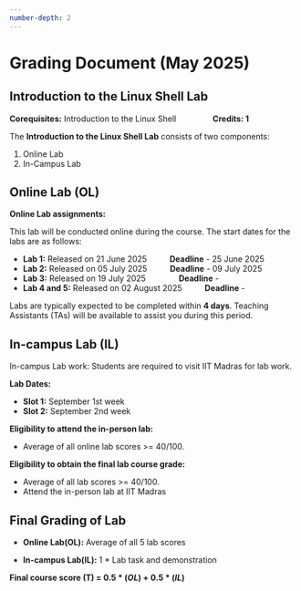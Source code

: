 ```yaml
---
number-depth: 2
---
```


# Grading Document (May 2025)

## Introduction to the Linux Shell Lab

**Corequisites:** Introduction to the Linux Shell &emsp;&emsp;&emsp;&emsp; **Credits: 1**

The **Introduction to the Linux Shell Lab** consists of two components:

1. Online Lab  
2. In-Campus Lab  

## Online Lab (OL)

**Online Lab assignments:**

This lab will be conducted online during the course. The start dates for the labs are as follows:

- **Lab 1:** Released on 21 June 2025 &emsp; &emsp; **Deadline** - 25 June 2025
- **Lab 2:** Released on 05 July 2025 &emsp; &emsp; **Deadline** - 09 July 2025
- **Lab 3:** Released on 19 July 2025 &emsp; &emsp; &emsp; **Deadline** - 
- **Lab 4 and 5:** Released on 02 August 2025 &emsp; &emsp; **Deadline** - 

Labs are typically expected to be completed within **4 days**. Teaching Assistants (TAs) will be available to assist you during this period.  

## In-campus Lab (IL)  

In-campus Lab work: Students are required to visit IIT Madras for lab work.

**Lab Dates:**

- **Slot 1:** September 1st week
- **Slot 2:** September 2nd week

**Eligibility to attend the in-person lab:**

- Average of all online lab scores >= 40/100.

**Eligibility to obtain the final lab course grade:**

- Average of all lab scores >= 40/100.
- Attend the in-person lab at IIT Madras

## Final Grading of Lab

- **Online Lab(OL):** Average of all 5 lab scores

- **In-campus Lab(IL):** 1 * Lab task and demonstration

**Final course score (T) = $0.5*(OL)+0.5*(IL)$**